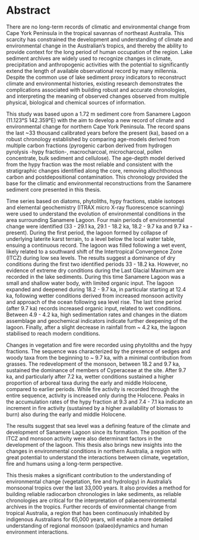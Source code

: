 # Abstract {-} 

There are no long-term records of climatic and environmental change from Cape York Peninsula in the tropical savannas of northeast Australia. This scarcity has constrained the development and understanding of climate and environmental change in the Australian’s tropics, and thereby the ability to provide context for the long period of human occupation of the region. Lake sediment archives are widely used to recognize changes in climate, precipitation and anthropogenic activities with the potential to significantly extend the length of available observational record by many millennia. Despite the common use of lake sediment proxy indicators to reconstruct climate and environmental histories, existing research demonstrates the complications associated with building robust and accurate chronologies, and interpreting the meaning of observed changes observed from multiple physical, biological and chemical sources of information.

This study was based upon a 1.72 m sediment core from Sanamere Lagoon (11.123°S 142.359°E) with the aim to develop a new record of climate and environmental change for northern Cape York Peninsula. The record spans the last ~33 thousand calibrated years before the present (ka), based on a robust chronology established by comparing age-models derived from multiple carbon fractions (pyrogenic carbon derived from hydrogen pyrolysis -hypy fraction-, macrocharcoal, microcharcoal, pollen concentrate, bulk sediment and cellulose). The age-depth model derived from the hypy fraction was the most reliable and consistent with the stratigraphic changes identified along the core, removing allochthonous carbon and postdepositional contamination. This chronology provided the base for the climatic and environmental reconstructions from the Sanamere sediment core presented in this thesis. 

Time series based on diatoms, phytoliths, hypy fractions, stable isotopes and elemental geochemistry (ITRAX micro X-ray fluorescence scanning) were used to understand the evolution of environmental conditions in the area surrounding Sanamere Lagoon. Four main periods of environmental change were identified (33 - 29.1 ka, 29.1 - 18.2 ka, 18.2 - 9.7 ka and 9.7 ka - present). During the first period, the lagoon formed by collapse of underlying laterite karst terrain, to a level below the local water table, ensuing a continuous record. The lagoon was filled following a wet event, likely related to a southward shift of the Intertropical Convergence Zone (ITCZ) during low sea levels. The results suggest a dominance of dry conditions during the first two identified periods 33 - 18.2 ka. However, no evidence of extreme dry conditions during the Last Glacial Maximum are recorded in the lake sediments. During this time Sanamere Lagoon was a small and shallow water body, with limited organic input. The lagoon expanded and deepened during 18.2 - 9.7 ka, in particular starting at 12.4 ka, following wetter conditions derived from increased monsoon activity and approach of the ocean following sea level rise. The last time period (after 9.7 ka) records increased organic input, related to wet conditions. Between 4.9 - 4.2 ka, high sedimentation rates and changes in the diatom assemblage and geochemical indicators indicate further deepening of the lagoon. Finally, after a slight decrease in rainfall from ~ 4.2 ka, the lagoon stabilised to reach modern conditions. 

Changes in vegetation and fire were recorded using phytoliths and the hypy fractions. The sequence was characterized by the presence of sedges and woody taxa from the beginning to ~ 9.7 ka, with a minimal contribution from grasses. The redevelopment of the monsoon, between 18.2 and 9.7 ka, sustained the dominance of members of Cyperaceae at the site. After 9.7 ka, and particularly after 7.2 ka, wetter conditions sustained a higher proportion of arboreal taxa during the early and middle Holocene, compared to earlier periods. While fire activity is recorded through the entire sequence, activity is increased only during the Holocene. Peaks in the accumulation rates of the hypy fraction at 9.3 and 7.4 - 7.1 ka indicate an increment in fire activity (sustained by a higher availability of biomass to burn) also during the early and middle Holocene. 

The results suggest that sea level was a defining feature of the climate and development of Sanamere Lagoon since its formation. The position of the ITCZ and monsoon activity were also determinant factors in the development of the lagoon. This thesis also brings new insights into the changes in environmental conditions in northern Australia, a region with great potential to understand the interactions between climate, vegetation, fire and humans using a long-term perspective.

This thesis makes a significant contribution to the understanding of environmental change (vegetation, fire and hydrology) in Australia’s monsoonal tropics over the last 33,000 years. It also provides a method for building reliable radiocarbon chronologies in lake sediments, as reliable chronologies are critical for the interpretation of palaeoenvironmental archives in the tropics. Further records of environmental change from tropical Australia, a region that has been continuously inhabited by indigenous Australians for 65,000 years, will enable a more detailed understanding of regional monsoon (palaeo)dynamics and human environment interactions.